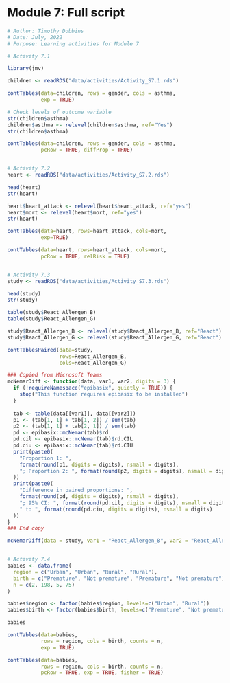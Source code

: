 # Module 7: Full script {.unnumbered}

```r
# Author: Timothy Dobbins
# Date: July, 2022
# Purpose: Learning activities for Module 7

# Activity 7.1

library(jmv)

children <- readRDS("data/activities/Activity_S7.1.rds")

contTables(data=children, rows = gender, cols = asthma,
           exp = TRUE)

# Check levels of outcome variable
str(children$asthma)
children$asthma <- relevel(children$asthma, ref="Yes")
str(children$asthma)

contTables(data=children, rows = gender, cols = asthma,
           pcRow = TRUE, diffProp = TRUE)


# Activity 7.2
heart <- readRDS("data/activities/Activity_S7.2.rds")

head(heart)
str(heart)

heart$heart_attack <- relevel(heart$heart_attack, ref="yes")
heart$mort <- relevel(heart$mort, ref="yes")
str(heart)

contTables(data=heart, rows=heart_attack, cols=mort,
           exp=TRUE)

contTables(data=heart, rows=heart_attack, cols=mort,
           pcRow = TRUE, relRisk = TRUE)


# Activity 7.3
study <- readRDS("data/activities/Activity_S7.3.rds")

head(study)
str(study)

table(study$React_Allergen_B)
table(study$React_Allergen_G)

study$React_Allergen_B <- relevel(study$React_Allergen_B, ref="React")
study$React_Allergen_G <- relevel(study$React_Allergen_G, ref="React")

contTablesPaired(data=study,
                 rows=React_Allergen_B,
                 cols=React_Allergen_G)

### Copied from Microsoft Teams
mcNemarDiff <- function(data, var1, var2, digits = 3) {
  if (!requireNamespace("epibasix", quietly = TRUE)) {
    stop("This function requires epibasix to be installed")
  }
  
  tab <- table(data[[var1]], data[[var2]])
  p1 <- (tab[1, 1] + tab[1, 2]) / sum(tab)
  p2 <- (tab[1, 1] + tab[2, 1]) / sum(tab)
  pd <- epibasix::mcNemar(tab)$rd
  pd.cil <- epibasix::mcNemar(tab)$rd.CIL
  pd.ciu <- epibasix::mcNemar(tab)$rd.CIU
  print(paste0(
    "Proportion 1: ",
    format(round(p1, digits = digits), nsmall = digits),
    "; Proportion 2: ", format(round(p2, digits = digits), nsmall = digits)
  ))
  print(paste0(
    "Difference in paired proportions: ",
    format(round(pd, digits = digits), nsmall = digits),
    "; 95% CI: ", format(round(pd.cil, digits = digits), nsmall = digits),
    " to ", format(round(pd.ciu, digits = digits), nsmall = digits)
  ))
}
### End copy

mcNemarDiff(data = study, var1 = "React_Allergen_B", var2 = "React_Allergen_G", digits = 3)


# Activity 7.4
babies <- data.frame(
  region = c("Urban", "Urban", "Rural", "Rural"),
  birth = c("Premature", "Not premature", "Premature", "Not premature"),
  n = c(2, 198, 5, 75)
)

babies$region <- factor(babies$region, levels=c("Urban", "Rural"))
babies$birth <- factor(babies$birth, levels=c("Premature", "Not premature"))

babies

contTables(data=babies,
           rows = region, cols = birth, counts = n,
           exp = TRUE)

contTables(data=babies,
           rows = region, cols = birth, counts = n,
           pcRow = TRUE, exp = TRUE, fisher = TRUE)

```
